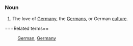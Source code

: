 =={{En}}==
===Noun===
# The love of [[Germany]], the [[German]]s, or German [[culture]].

===Related terms==
: [[German]], [[Germany]]
